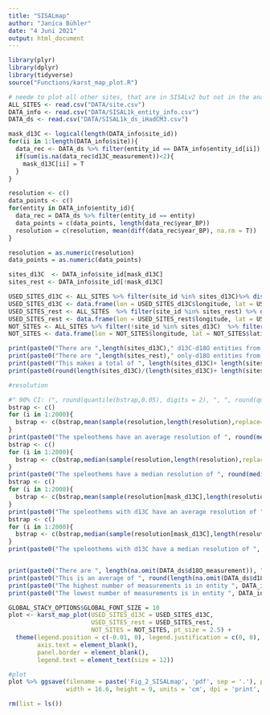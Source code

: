 ```yaml
---
title: "SISALmap"
author: "Janica Bühler"
date: "4 Juni 2021"
output: html_document
---
```


```r
library(plyr)
library(dplyr)
library(tidyverse)
source("Functions/karst_map_plot.R")
```

```r
# neede to plot all other sites, that are in SISALv2 but not in the analysis
ALL_SITES <- read.csv("DATA/site.csv")
DATA_info <- read.csv("DATA/SISAL1k_entity_info.csv")
DATA_ds <- read.csv("DATA/SISAL1k_ds_iHadCM3.csv")

mask_d13C <- logical(length(DATA_info$site_id))
for(ii in 1:length(DATA_info$site)){
  data_rec <- DATA_ds %>% filter(entity_id == DATA_info$entity_id[ii])
  if(sum(is.na(data_rec$d13C_measurement))<2){
    mask_d13C[ii] = T
  }
}

resolution <- c()
data_points <- c()
for(entity in DATA_info$entity_id){
  data_rec = DATA_ds %>% filter(entity_id == entity)
  data_points = c(data_points, length(data_rec$year_BP))
  resolution = c(resolution, mean(diff(data_rec$year_BP), na.rm = T))
}

resolution = as.numeric(resolution)
data_points = as.numeric(data_points)

sites_d13C  <- DATA_info$site_id[mask_d13C]
sites_rest <- DATA_info$site_id[!mask_d13C]

USED_SITES_d13C <- ALL_SITES %>% filter(site_id %in% sites_d13C)%>% distinct(site_id, longitude, latitude)
USED_SITES_d13C <- data.frame(lon = USED_SITES_d13C$longitude, lat = USED_SITES_d13C$latitude, value = USED_SITES_d13C$site_id)
USED_SITES_rest <- ALL_SITES  %>% filter(site_id %in% sites_rest) %>% distinct(site_id, longitude, latitude)
USED_SITES_rest <- data.frame(lon = USED_SITES_rest$longitude, lat = USED_SITES_rest$latitude, value = USED_SITES_rest$site_id)
NOT_SITES <- ALL_SITES %>% filter(!site_id %in% sites_d13C)  %>% filter(!site_id %in% sites_rest) %>% distinct(site_id, longitude, latitude)
NOT_SITES <- data.frame(lon = NOT_SITES$longitude, lat = NOT_SITES$latitude, value = NOT_SITES$site_id)

print(paste0("There are ",length(sites_d13C)," d13C-d18O entities from ",length(USED_SITES_d13C$lon)," sites." ))
print(paste0("There are ",length(sites_rest)," only-d18O entities from ",length(USED_SITES_rest$lon)," sites." ))
print(paste0("This makes a total of ", length(sites_d13C)+ length(sites_rest)," entities from ", length(USED_SITES_d13C$lon)+length(USED_SITES_rest$lon), "sites."))
print(paste0(round(length(sites_d13C)/(length(sites_d13C)+ length(sites_rest))*100, digits = 2), "% of records have d13C and d18O."))

#resolution

#" 90% CI: (", round(quantile(bstrap,0.05), digits = 2), ", ", round(quantile(bstrap,0.95), digits = 2), ")"
bstrap <- c()
for (i in 1:2000){
  bstrap <- c(bstrap,mean(sample(resolution,length(resolution),replace=T), na.rm = T))
}
print(paste0("The speleothems have an average resolution of ", round(mean(resolution, na.rm = T), digits = 2), " years, ", " 90% CI: (", round(quantile(bstrap,0.05), digits = 2), ", ", round(quantile(bstrap,0.95), digits = 2), ")"))
bstrap <- c()
for (i in 1:2000){
  bstrap <- c(bstrap,median(sample(resolution,length(resolution),replace=T), na.rm = T))
}
print(paste0("The speleothems have a median resolution of ", round(median(resolution, na.rm = T), digits = 2), " years, ", " 90% CI: (", round(quantile(bstrap,0.05), digits = 2), ", ", round(quantile(bstrap,0.95), digits = 2), ")"))
bstrap <- c()
for (i in 1:2000){
  bstrap <- c(bstrap,mean(sample(resolution[mask_d13C],length(resolution[mask_d13C]),replace=T), na.rm = T))
}
print(paste0("The speleothems with d13C have an average resolution of ", round(mean(resolution[mask_d13C], na.rm = T), digits = 2), " years, ", " 90% CI: (", round(quantile(bstrap,0.05), digits = 2), ", ", round(quantile(bstrap,0.95), digits = 2), ")"))
bstrap <- c()
for (i in 1:2000){
  bstrap <- c(bstrap,median(sample(resolution[mask_d13C],length(resolution[mask_d13C]),replace=T), na.rm = T))
}
print(paste0("The speleothems with d13C have a median resolution of ", round(median(resolution[mask_d13C], na.rm = T), digits = 2), " years, ", " 90% CI: (", round(quantile(bstrap,0.05), digits = 2), ", ", round(quantile(bstrap,0.95), digits = 2), ")"))


print(paste0("There are ", length(na.omit(DATA_ds$d18O_measurement)), " d18O measurements and ", length(na.omit(DATA_ds$d13C_measurement)), " d13C measurements"))
print(paste0("This is an average of ", round(length(na.omit(DATA_ds$d18O_measurement))/length(sites_rest)), "d18O measurements per entity and ", round(length(na.omit(DATA_ds$d13C_measurement))/length(sites_d13C)), " d13C measurements per entity"))
print(paste0("The highest number of measurements is in entity ", DATA_info$entity_id[which.max(data_points)], ", site ",DATA_info$site_id[which.max(data_points)]," with ", max(data_points), " measurements"))
print(paste0("The lowest number of measurements is in entity ", DATA_info$entity_id[which.min(data_points)], " with ", min(data_points), " measurements"))

```


```r
GLOBAL_STACY_OPTIONS$GLOBAL_FONT_SIZE = 10
plot <- karst_map_plot(USED_SITES_d13C = USED_SITES_d13C,
                       USED_SITES_rest = USED_SITES_rest,
                       NOT_SITES = NOT_SITES, pt_size = 2.5) + 
  theme(legend.position = c(-0.01, 0), legend.justification = c(0, 0), legend.box = 'vertical',
        axis.text = element_blank(),
        panel.border = element_blank(),
        legend.text = element_text(size = 12))

#plot
plot %>% ggsave(filename = paste('Fig_2_SISALmap', 'pdf', sep = '.'), plot = ., path = 'Plots', 
                width = 16.6, height = 9, units = 'cm', dpi = 'print', device = "pdf")
```
```r
rm(list = ls())
```

